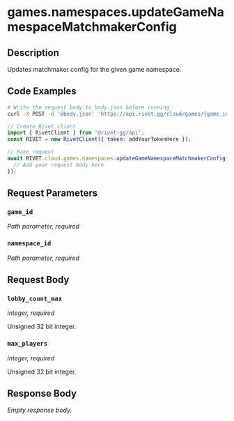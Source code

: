 

# games.namespaces.updateGameNamespaceMatchmakerConfig

## Description

Updates matchmaker config for the given game namespace.


## Code Examples

<CodeGroup title='Request' tag='POST' label='https://api.rivet.gg/cloud/games/{game_id}/namespaces/{namespace_id}/mm-config'>

```bash {{ title: 'cURL' }}
# Write the request body to body.json before running
curl -X POST -d '@body.json' 'https://api.rivet.gg/cloud/games/{game_id}/namespaces/{namespace_id}/mm-config'
```

```ts
// Create Rivet client
import { RivetClient } from '@rivet-gg/api';
const RIVET = new RivetClient({ token: addYourTokenHere });

// Make request
await RIVET.cloud.games.namespaces.updateGameNamespaceMatchmakerConfig({
  // Add your request body here
});
```

</CodeGroup>


## Request Parameters


### `game_id`

_Path parameter, required_





### `namespace_id`

_Path parameter, required_





## Request Body

### `lobby_count_max`

_integer, required_

Unsigned 32 bit integer.

### `max_players`

_integer, required_

Unsigned 32 bit integer.




## Response Body

_Empty response body._
